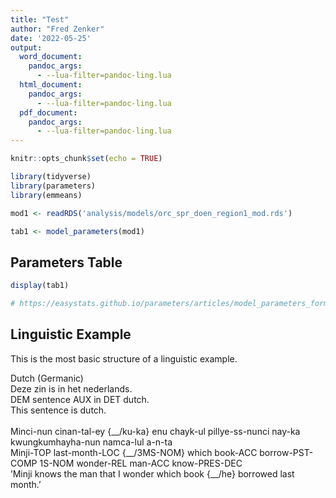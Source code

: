 ```yaml
---
title: "Test"
author: "Fred Zenker"
date: '2022-05-25'
output:
  word_document: 
    pandoc_args:
      - --lua-filter=pandoc-ling.lua
  html_document: 
    pandoc_args:
      - --lua-filter=pandoc-ling.lua
  pdf_document: 
    pandoc_args:
      - --lua-filter=pandoc-ling.lua
---
```


```r

knitr::opts_chunk$set(echo = TRUE)

library(tidyverse)
library(parameters)
library(emmeans)

mod1 <- readRDS('analysis/models/orc_spr_doen_region1_mod.rds')

tab1 <- model_parameters(mod1)

```

## Parameters Table

```r

display(tab1)

# https://easystats.github.io/parameters/articles/model_parameters_formatting.html

```

## Linguistic Example

::: ex
This is the most basic structure of a linguistic example. 
:::

:::ex
| Dutch (Germanic)
| Deze zin is in het nederlands.
| DEM sentence AUX in DET dutch.
| This sentence is dutch.
:::

:::ex
| 
| Minci-nun cinan-tal-ey {__/ku-ka} enu chayk-ul pillye-ss-nunci nay-ka kwungkumhayha-nun namca-lul a-n-ta
| Minji-TOP last-month-LOC {__/3MS-NOM} which book-ACC borrow-PST-COMP 1S-NOM wonder-REL man-ACC know-PRES-DEC
| ‘Minji knows the man that I wonder which book {__/he} borrowed last month.’
:::


